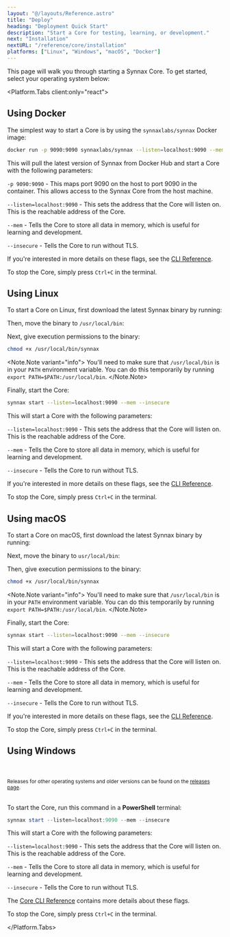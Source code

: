 ```yaml
---
layout: "@/layouts/Reference.astro"
title: "Deploy"
heading: "Deployment Quick Start"
description: "Start a Core for testing, learning, or development."
next: "Installation"
nextURL: "/reference/core/installation"
platforms: ["Linux", "Windows", "macOS", "Docker"]
---
```





This page will walk you through starting a Synnax Core. To get started, select your
operating system below:

<Platform.Tabs client:only="react">
<Fragment slot="Docker">

## Using Docker

The simplest way to start a Core is by using the `synnaxlabs/synnax` Docker image:

```bash
docker run -p 9090:9090 synnaxlabs/synnax --listen=localhost:9090 --mem --insecure
```

This will pull the latest version of Synnax from Docker Hub and start a Core with the
following parameters:

`-p 9090:9090` - This maps port 9090 on the host to port 9090 in the container. This
allows access to the Synnax Core from the host machine.

`--listen=localhost:9090` - This sets the address that the Core will listen on. This is
the reachable address of the Core.

`--mem` - Tells the Core to store all data in memory, which is useful for learning and
development.

`--insecure` - Tells the Core to run without TLS.

If you're interested in more details on these flags, see the
[CLI Reference](/reference/core/cli-reference).

To stop the Core, simply press `Ctrl+C` in the terminal.

</Fragment>

<Fragment slot="Linux">

## Using Linux

To start a Core on Linux, first download the latest Synnax binary by running:

<SynnaxDownloadURL os="linux" />

Then, move the binary to `/usr/local/bin`:

<SynnaxMoveCommand os="linux" />

Next, give execution permissions to the binary:

```bash
chmod +x /usr/local/bin/synnax
```

<Note.Note variant="info">
  You'll need to make sure that `/usr/local/bin` is in your `PATH` environment variable.
  You can do this temporarily by running `export PATH=$PATH:/usr/local/bin`.
</Note.Note>

Finally, start the Core:

```bash
synnax start --listen=localhost:9090 --mem --insecure
```

This will start a Core with the following parameters:

`--listen=localhost:9090` - This sets the address that the Core will listen on. This is
the reachable address of the Core.

`--mem` - Tells the Core to store all data in memory, which is useful for learning and
development.

`--insecure` - Tells the Core to run without TLS.

If you're interested in more details on these flags, see the
[CLI Reference](/reference/core/cli-reference).

To stop the Core, simply press `Ctrl+C` in the terminal.

</Fragment>

<Fragment slot="macOS">

## Using macOS

To start a Core on macOS, first download the latest Synnax binary by running:

<SynnaxDownloadURL os="macos" />

Next, move the binary to `usr/local/bin`:

<SynnaxMoveCommand os="macos" />

Then, give execution permissions to the binary:

```bash
chmod +x /usr/local/bin/synnax
```

<Note.Note variant="info">
  You'll need to make sure that `/usr/local/bin` is in your `PATH` environment variable.
  You can do this temporarily by running `export PATH=$PATH:/usr/local/bin`.
</Note.Note>

Finally, start the Core:

```bash
synnax start --listen=localhost:9090 --mem --insecure
```

This will start a Core with the following parameters:

`--listen=localhost:9090` - This sets the address that the Core will listen on. This is
the reachable address of the Core.

`--mem` - Tells the Core to store all data in memory, which is useful for learning and
development.

`--insecure` - Tells the Core to run without TLS.

If you're interested in more details on these flags, see the
[CLI Reference](/reference/core/cli-reference).

To stop the Core, simply press `Ctrl+C` in the terminal.

</Fragment>

<Fragment slot="Windows">

## Using Windows

<br />
<br />
<Flex.Box direction="y" justify="center" align="center">
  <WindowsDownloadButton />
  <small>
    Releases for other operating systems and older versions can be found on the
    <a href="https://github.com/synnaxlabs/synnax/releases"> releases page</a>.
  </small>
</Flex.Box>
<br />
<br />

To start the Core, run this command in a **PowerShell** terminal:

```powershell
synnax start --listen=localhost:9090 --mem --insecure
```

This will start a Core with the following parameters:

`--listen=localhost:9090` - This sets the address that the Core will listen on. This is
the reachable address of the Core.

`--mem` - Tells the Core to store all data in memory, which is useful for learning and
development.

`--insecure` - Tells the Core to run without TLS.

The [Core CLI Reference](/reference/core/cli-reference) contains more details about
these flags.

To stop the Core, simply press `Ctrl+C` in the terminal.

</Fragment>

</Platform.Tabs>
